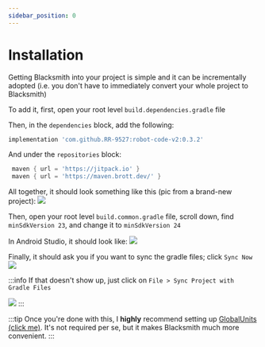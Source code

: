 ```yaml
---
sidebar_position: 0
---
```


# Installation

Getting Blacksmith into your project is simple and it can be incrementally adopted (i.e. you don't have to immediately
convert your whole project to Blacksmith)

To add it, first, open your root level `build.dependencies.gradle` file

Then, in the `dependencies` block, add the following:
```groovy
implementation 'com.github.RR-9527:robot-code-v2:0.3.2'
```

And under the `repositories` block:
```groovy
 maven { url = 'https://jitpack.io' }
 maven { url = 'https://maven.brott.dev/' }
```

All together, it should look something like this (pic from a brand-new project):
![](/img/randomassets/installation_example.png)

Then, open your root level `build.common.gradle` file, scroll down, find `minSdkVersion 23`, and change it to `minSdkVersion 24`

In Android Studio, it should look like:
![](/img/randomassets/installation_sdk_ver.png)

Finally, it should ask you if you want to sync the gradle files; click `Sync Now`
![](/img/randomassets/installation_sync.png)

:::info
If that doesn't show up, just click on `File > Sync Project with Gradle Files`

![](/img/randomassets/installation_sync_backup.png)
:::

:::tip
Once you're done with this, I **highly** recommend setting up [GlobalUnits (click me)](./util/global-units). It's not required per
se, but it makes Blacksmith much more convenient.
:::
